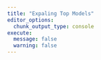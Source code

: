 ```yaml
---
title: "Expaling Top Models"
editor_options: 
  chunk_output_type: console
execute:
  message: false
  warning: false
---
```


